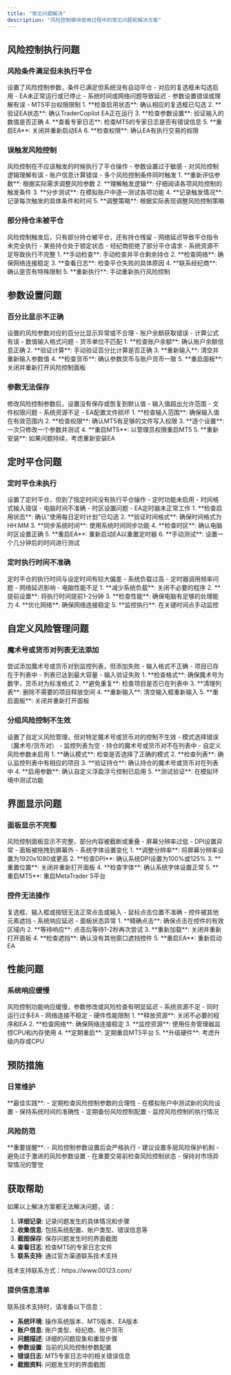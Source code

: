 ```yaml
---
title: "常见问题解决"
description: "风险控制模块使用过程中的常见问题和解决方案"
---
```


## 风险控制执行问题

### 风险条件满足但未执行平仓

<AccordionGroup>
  <Accordion title="问题描述">
    设置了风险控制参数，条件已满足但系统没有自动平仓
  </Accordion>
  
  <Accordion title="可能原因">
    - 对应的复选框未勾选启用
    - EA未正常运行或已停止
    - 系统时间或网络问题导致延迟
    - 参数设置错误或理解有误
    - MT5平台权限限制
  </Accordion>
  
  <Accordion title="解决方案">
    1. **检查启用状态**: 确认相应的复选框已勾选
    2. **验证EA状态**: 确认TraderCopilot EA正在运行
    3. **检查参数设置**: 验证输入的数值是否正确
    4. **查看专家日志**: 检查MT5的专家日志是否有错误信息
    5. **重启EA**: 关闭并重新启动EA
    6. **检查权限**: 确认EA有执行交易的权限
  </Accordion>
</AccordionGroup>

### 误触发风险控制

<AccordionGroup>
  <Accordion title="问题描述">
    风险控制在不应该触发的时候执行了平仓操作
  </Accordion>
  
  <Accordion title="可能原因">
    - 参数设置过于敏感
    - 对风险控制逻辑理解有误
    - 账户信息计算错误
    - 多个风险控制条件同时触发
  </Accordion>
  
  <Accordion title="解决方案">
    1. **重新评估参数**: 根据实际需求调整风险参数
    2. **理解触发逻辑**: 仔细阅读各项风险控制的触发条件
    3. **分步测试**: 在模拟账户中逐一测试各项功能
    4. **记录触发情况**: 记录每次触发的具体条件和时间
    5. **调整策略**: 根据实际表现调整风险控制策略
  </Accordion>
</AccordionGroup>

### 部分持仓未被平仓

<AccordionGroup>
  <Accordion title="问题描述">
    风险控制触发后，只有部分持仓被平仓，还有持仓残留
  </Accordion>
  
  <Accordion title="可能原因">
    - 网络延迟导致平仓指令未完全执行
    - 某些持仓处于锁定状态
    - 经纪商拒绝了部分平仓请求
    - 系统资源不足导致执行不完整
  </Accordion>
  
  <Accordion title="解决方案">
    1. **手动检查**: 手动检查并平仓剩余持仓
    2. **检查网络**: 确保网络连接稳定
    3. **查看日志**: 检查平仓失败的具体原因
    4. **联系经纪商**: 确认是否有特殊限制
    5. **重新执行**: 手动重新执行风险控制
  </Accordion>
</AccordionGroup>

## 参数设置问题

### 百分比显示不正确

<AccordionGroup>
  <Accordion title="问题描述">
    设置的风险参数对应的百分比显示异常或不合理
  </Accordion>
  
  <Accordion title="可能原因">
    - 账户余额获取错误
    - 计算公式有误
    - 数值输入格式问题
    - 货币单位不匹配
  </Accordion>
  
  <Accordion title="解决方案">
    1. **检查账户余额**: 确认账户余额信息正确
    2. **验证计算**: 手动验证百分比计算是否正确
    3. **重新输入**: 清空并重新输入参数值
    4. **检查货币**: 确认参数货币与账户货币一致
    5. **重启面板**: 关闭并重新打开风险控制面板
  </Accordion>
</AccordionGroup>

### 参数无法保存

<AccordionGroup>
  <Accordion title="问题描述">
    修改风险控制参数后，设置没有保存或恢复到默认值
  </Accordion>
  
  <Accordion title="可能原因">
    - 输入值超出允许范围
    - 文件权限问题
    - 系统资源不足
    - EA配置文件损坏
  </Accordion>
  
  <Accordion title="解决方案">
    1. **检查输入范围**: 确保输入值在有效范围内
    2. **检查权限**: 确认MT5有足够的文件写入权限
    3. **逐个设置**: 一次只修改一个参数并测试
    4. **重启MT5**: 以管理员权限重启MT5
    5. **重新安装**: 如果问题持续，考虑重新安装EA
  </Accordion>
</AccordionGroup>

## 定时平仓问题

### 定时平仓未执行

<AccordionGroup>
  <Accordion title="问题描述">
    设置了定时平仓，但到了指定时间没有执行平仓操作
  </Accordion>
  
  <Accordion title="可能原因">
    - 定时功能未启用
    - 时间格式输入错误
    - 电脑时间不准确
    - 时区设置问题
    - EA定时器未正常工作
  </Accordion>
  
  <Accordion title="解决方案">
    1. **检查启用状态**: 确认"使用每日定时计划"已勾选
    2. **验证时间格式**: 确保时间格式为HH:MM
    3. **同步系统时间**: 使用系统时间同步功能
    4. **检查时区**: 确认电脑时区设置正确
    5. **重启EA**: 重新启动EA以重置定时器
    6. **手动测试**: 设置一个几分钟后的时间进行测试
  </Accordion>
</AccordionGroup>

### 定时执行时间不准确

<AccordionGroup>
  <Accordion title="问题描述">
    定时平仓的执行时间与设定时间有较大偏差
  </Accordion>
  
  <Accordion title="可能原因">
    - 系统负载过高
    - 定时器调用频率问题
    - 网络延迟影响
    - 电脑性能不足
  </Accordion>
  
  <Accordion title="解决方案">
    1. **减少系统负载**: 关闭不必要的程序
    2. **提前设置**: 将执行时间提前1-2分钟
    3. **检查性能**: 确保电脑有足够的处理能力
    4. **优化网络**: 确保网络连接稳定
    5. **监控执行**: 在关键时间点手动监控
  </Accordion>
</AccordionGroup>

## 自定义风险管理问题

### 魔术号或货币对列表无法添加

<AccordionGroup>
  <Accordion title="问题描述">
    尝试添加魔术号或货币对到监控列表，但添加失败
  </Accordion>
  
  <Accordion title="可能原因">
    - 输入格式不正确
    - 项目已存在于列表中
    - 列表已达到最大容量
    - 输入验证失败
  </Accordion>
  
  <Accordion title="解决方案">
    1. **检查格式**: 确保魔术号为数字，货币对为标准格式
    2. **避免重复**: 检查项目是否已在列表中
    3. **清理列表**: 删除不需要的项目释放空间
    4. **重新输入**: 清空输入框重新输入
    5. **重启面板**: 关闭并重新打开面板
  </Accordion>
</AccordionGroup>

### 分组风险控制不生效

<AccordionGroup>
  <Accordion title="问题描述">
    设置了自定义风险管理，但对特定魔术号或货币对的控制不生效
  </Accordion>
  
  <Accordion title="可能原因">
    - 模式选择错误（魔术号/货币对）
    - 监控列表为空
    - 持仓的魔术号或货币对不在列表中
    - 自定义风险参数未启用
  </Accordion>
  
  <Accordion title="解决方案">
    1. **确认模式**: 检查是否选择了正确的模式
    2. **检查列表**: 确认监控列表中有相应的项目
    3. **验证持仓**: 确认持仓的魔术号或货币对在列表中
    4. **启用参数**: 确认自定义浮盈浮亏控制已启用
    5. **测试验证**: 在模拟环境中测试功能
  </Accordion>
</AccordionGroup>

## 界面显示问题

### 面板显示不完整

<AccordionGroup>
  <Accordion title="问题描述">
    风险控制面板显示不完整，部分内容被截断或重叠
  </Accordion>
  
  <Accordion title="可能原因">
    - 屏幕分辨率过低
    - DPI设置异常
    - 面板被拖拽到屏幕外
    - 系统字体设置变化
  </Accordion>
  
  <Accordion title="解决方案">
    1. **调整分辨率**: 将屏幕分辨率设置为1920x1080或更高
    2. **检查DPI**: 确认系统DPI设置为100%或125%
    3. **重置位置**: 关闭并重新打开面板
    4. **检查字体**: 确认系统字体设置正常
    5. **重启MT5**: 重启MetaTrader 5平台
  </Accordion>
</AccordionGroup>

### 控件无法操作

<AccordionGroup>
  <Accordion title="问题描述">
    复选框、输入框或按钮无法正常点击或输入
  </Accordion>
  
  <Accordion title="可能原因">
    - 鼠标点击位置不准确
    - 控件被其他元素遮挡
    - 系统响应延迟
    - 面板状态异常
  </Accordion>
  
  <Accordion title="解决方案">
    1. **精确点击**: 确保点击在控件的有效区域内
    2. **等待响应**: 点击后等待1-2秒再次尝试
    3. **重新加载**: 关闭并重新打开面板
    4. **检查遮挡**: 确认没有其他窗口遮挡控件
    5. **重启EA**: 重新启动EA
  </Accordion>
</AccordionGroup>

## 性能问题

### 系统响应缓慢

<AccordionGroup>
  <Accordion title="问题描述">
    风险控制功能响应缓慢，参数修改或风险检查有明显延迟
  </Accordion>
  
  <Accordion title="可能原因">
    - 系统资源不足
    - 同时运行过多EA
    - 网络连接不稳定
    - 硬件性能限制
  </Accordion>
  
  <Accordion title="解决方案">
    1. **释放资源**: 关闭不必要的程序和EA
    2. **检查网络**: 确保网络连接稳定
    3. **监控资源**: 使用任务管理器监控CPU和内存使用
    4. **定期重启**: 定期重启MT5平台
    5. **升级硬件**: 考虑升级内存或CPU
  </Accordion>
</AccordionGroup>

## 预防措施

### 日常维护

<Tip>
**最佳实践**:
- 定期检查风险控制参数的合理性
- 在模拟账户中测试新的风险设置
- 保持系统时间的准确性
- 定期备份风险控制配置
- 监控风险控制的执行情况
</Tip>

### 风险防范

<Warning>
**重要提醒**:
- 风险控制参数设置后会严格执行
- 建议设置多层风险保护机制
- 避免过于激进的风险参数设置
- 在重要交易前检查风险控制状态
- 保持对市场异常情况的警觉
</Warning>

## 获取帮助

如果以上解决方案都无法解决问题，请：

1. **详细记录**: 记录问题发生的具体情况和步骤
2. **收集信息**: 包括系统配置、账户类型、错误信息等
3. **截图保存**: 保存问题发生时的界面截图
4. **查看日志**: 检查MT5的专家日志文件
5. **联系支持**: 通过官方渠道联系技术支持

<Info>
技术支持联系方式：https://www.00123.com/
</Info>

### 提供信息清单

联系技术支持时，请准备以下信息：

- **系统环境**: 操作系统版本、MT5版本、EA版本
- **账户信息**: 账户类型、经纪商、账户货币
- **问题描述**: 详细的问题现象和重现步骤
- **参数设置**: 当前的风险控制参数配置
- **错误日志**: MT5专家日志中的相关错误信息
- **截图资料**: 问题发生时的界面截图
